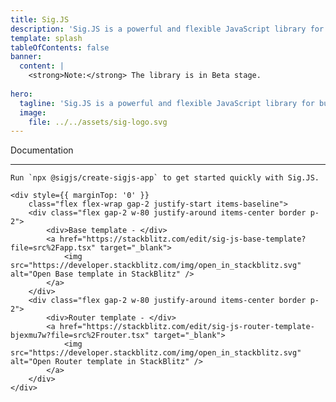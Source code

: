```yaml
---
title: Sig.JS
description: 'Sig.JS is a powerful and flexible JavaScript library for building web applications. It provides a range of features to help you create reactive, composable, and efficient applications.'
template: splash
tableOfContents: false
banner:
  content: |
    <strong>Note:</strong> The library is in Beta stage.
    		
hero:
  tagline: 'Sig.JS is a powerful and flexible JavaScript library for building web applications. It provides a range of features to help you create reactive, composable, and efficient applications.'
  image:
    file: ../../assets/sig-logo.svg
---
```




<div class="md:-mt-48">
	<LinkButton
		style={{ marginBottom: '2rem' }}
		iconPlacement='end'
		icon='right-arrow'
		href="/guides/components" 
		variant="secondary">Documentation</LinkButton>

---

	Run `npx @sigjs/create-sigjs-app` to get started quickly with Sig.JS.
	
	<div style={{ marginTop: '0' }}
		class="flex flex-wrap gap-2 justify-start items-baseline">
		<div class="flex gap-2 w-80 justify-around items-center border p-2">
			<div>Base template - </div>
			<a href="https://stackblitz.com/edit/sig-js-base-template?file=src%2Fapp.tsx" target="_blank">
				<img src="https://developer.stackblitz.com/img/open_in_stackblitz.svg" alt="Open Base template in StackBlitz" />
			</a>
		</div>
		<div class="flex gap-2 w-80 justify-around items-center border p-2">
			<div>Router template - </div>
			<a href="https://stackblitz.com/edit/sig-js-router-template-bjexmu7w?file=src%2Frouter.tsx" target="_blank">
				<img src="https://developer.stackblitz.com/img/open_in_stackblitz.svg" alt="Open Router template in StackBlitz" />
			</a>
		</div>
	</div>
</div>
